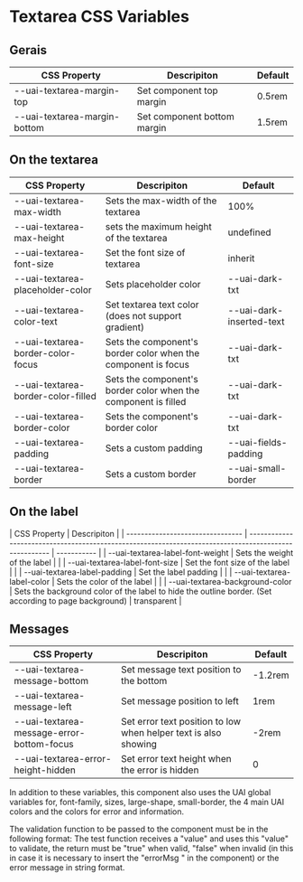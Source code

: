 
<Meta title="Components/form fields/Textarea/CSS Variables" />

# Textarea CSS Variables

## Gerais

| CSS Property                 | Descripiton                 | Default |
| ---------------------------- | --------------------------- | ------- |
| --uai-textarea-margin-top    | Set component top margin    | 0.5rem  |
| --uai-textarea-margin-bottom | Set component bottom margin | 1.5rem  |

## On the textarea

| CSS Property                       | Descripiton                                                    | Default                  |
| ---------------------------------- | -------------------------------------------------------------- | ------------------------ |
| --uai-textarea-max-width           | Sets the max-width of the textarea                             | 100%                     |
| --uai-textarea-max-height          | sets the maximum height of the textarea                        | undefined                |
| --uai-textarea-font-size           | Set the font size of textarea                                  | inherit                  |
| --uai-textarea-placeholder-color   | Sets placeholder color                                         | --uai-dark-txt           |
| --uai-textarea-color-text          | Set textarea text color (does not support gradient)            | --uai-dark-inserted-text |
| --uai-textarea-border-color-focus  | Sets the component's border color when the component is focus  | --uai-dark-txt           |
| --uai-textarea-border-color-filled | Sets the component's border color when the component is filled | --uai-dark-txt           |
| --uai-textarea-border-color        | Sets the component's border color                              | --uai-dark-txt           |
| --uai-textarea-padding             | Sets a custom padding                                          | --uai-fields-padding     |
| --uai-textarea-border              | Sets a custom border                                           | --uai-small-border       |

## On the label

| CSS Property                     | Descripiton                                                                                           |
| -------------------------------- | ----------------------------------------------------------------------------------------------------- | ----------- |
| --uai-textarea-label-font-weight | Sets the weight of the label                                                                          |             |
| --uai-textarea-label-font-size   | Set the font size of the label                                                                        |             |
| --uai-textarea-label-padding     | Set the label padding                                                                                 |             |
| --uai-textarea-label-color       | Sets the color of the label                                                                           |             |
| --uai-textarea-background-color  | Sets the background color of the label to hide the outline border. (Set according to page background) | transparent |

## Messages

| CSS Property                              | Descripiton                                                     | Default |
| ----------------------------------------- | --------------------------------------------------------------- | ------- |
| --uai-textarea-message-bottom             | Set message text position to the bottom                         | -1.2rem |
| --uai-textarea-message-left               | Set message position to left                                    | 1rem    |
| --uai-textarea-message-error-bottom-focus | Set error text position to low when helper text is also showing | -2rem   |
| --uai-textarea-error-height-hidden        | Set error text height when the error is hidden                  | 0       |

<p>
  In addition to these variables, this component also uses the UAI global variables for,
  font-family, sizes, large-shape, small-border, the 4 main UAI colors and the colors for error and
  information.
</p>

<p>
  The validation function to be passed to the component must be in the following format: The test
  function receives a "value" and uses this "value" to validate, the return must be "true" when
  valid, "false" when invalid (in this in case it is necessary to insert the "errorMsg " in the
  component) or the error message in string format.
</p>
